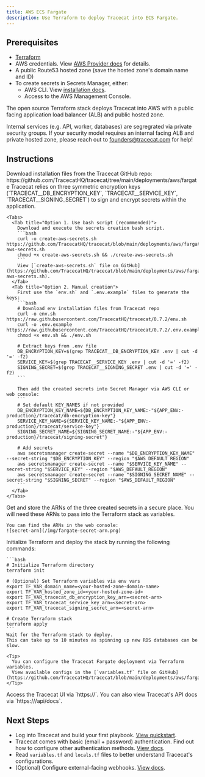 ```yaml
---
title: AWS ECS Fargate
description: Use Terraform to deploy Tracecat into ECS Fargate.
---
```


## Prerequisites

- [Terraform](https://developer.hashicorp.com/terraform/tutorials/aws-get-started/install-cli)
- AWS credentials. View [AWS Provider docs](https://registry.terraform.io/providers/hashicorp/aws/latest/docs) for details.
- A public Route53 hosted zone (save the hosted zone's domain name and ID)
- To create secrets in Secrets Manager, either:
  - AWS CLI. View [installation docs](https://aws.amazon.com/cli/).
  - Access to the AWS Management Console.

<Note>
The open source Terraform stack deploys Tracecat into AWS with a
public facing application load balancer (ALB) and public hosted zone.

Internal services (e.g. API, worker, databases) are segregrated via private security groups.
If your security model requires an internal facing ALB and private hosted zone,
please reach out to [founders@tracecat.com](mailto:founders@tracecat.com) for help!
</Note>

## Instructions

<Steps>
  <Step title="Download Terraform stack">
    Download installation files from the Tracecat GitHub repo: https://github.com/TracecatHQ/tracecat/tree/main/deployments/aws/fargate
  </Step>
  <Step title="Create encryption secrets for Tracecat">
    Tracecat relies on three symmetric encryption keys (`TRACECAT__DB_ENCRYPTION_KEY`, `TRACECAT__SERVICE_KEY`, `TRACECAT__SIGNING_SECRET`)
    to sign and encrypt secrets within the application.

    <Tabs>
      <Tab title="Option 1. Use bash script (recommended)">
        Download and execute the secrets creation bash script.
        ```bash
        curl -o create-aws-secrets.sh https://github.com/TracecatHQ/tracecat/blob/main/deployments/aws/fargate/scripts/create-aws-secrets.sh
        chmod +x create-aws-secrets.sh && ./create-aws-secrets.sh
        ```
        View [`create-aws-secrets.sh` file on GitHub](https://github.com/TracecatHQ/tracecat/blob/main/deployments/aws/fargate/scripts/create-aws-secrets.sh).
      </Tab>
      <Tab title="Option 2. Manual creation">
        First use the `env.sh` and `.env.example` files to generate the keys:
        ```bash
        # Download env installation files from Tracecat repo
        curl -o env.sh https://raw.githubusercontent.com/TracecatHQ/tracecat/0.7.2/env.sh
        curl -o .env.example https://raw.githubusercontent.com/TracecatHQ/tracecat/0.7.2/.env.example
        chmod +x env.sh && ./env.sh

        # Extract keys from .env file
        DB_ENCRYPTION_KEY=$(grep TRACECAT__DB_ENCRYPTION_KEY .env | cut -d '=' -f2)
        SERVICE_KEY=$(grep TRACECAT__SERVICE_KEY .env | cut -d '=' -f2)
        SIGNING_SECRET=$(grep TRACECAT__SIGNING_SECRET .env | cut -d '=' -f2)
        ```

        Then add the created secrets into Secret Manager via AWS CLI or web console:
        ```
        # Set default KEY_NAMES if not provided
        DB_ENCRYPTION_KEY_NAME=${DB_ENCRYPTION_KEY_NAME:-"${APP_ENV:-production}/tracecat/db-encryption-key"}
        SERVICE_KEY_NAME=${SERVICE_KEY_NAME:-"${APP_ENV:-production}/tracecat/service-key"}
        SIGNING_SECRET_NAME=${SIGNING_SECRET_NAME:-"${APP_ENV:-production}/tracecat/signing-secret"}

        # Add secrets
        aws secretsmanager create-secret --name "$DB_ENCRYPTION_KEY_NAME" --secret-string "$DB_ENCRYPTION_KEY" --region "$AWS_DEFAULT_REGION"
        aws secretsmanager create-secret --name "$SERVICE_KEY_NAME" --secret-string "$SERVICE_KEY" --region "$AWS_DEFAULT_REGION"
        aws secretsmanager create-secret --name "$SIGNING_SECRET_NAME" --secret-string "$SIGNING_SECRET" --region "$AWS_DEFAULT_REGION"
        ```
      </Tab>
    </Tabs>
  </Step>
  <Step title="Retrieve secret ARNs">
    Get and store the ARNs of the three created secrets in a secure place.
    You will need these ARNs to pass into the Terraform stack as variables.
    
    You can find the ARNs in the web console:
    ![secret-arn](/img/fargate-secret-arn.png)
  </Step>
  <Step title="Deploy stack">
    Initialize Terraform and deploy the stack by running the following commands:

    ```bash
    # Initialize Terraform directory
    terraform init

    # (Optional) Set Terraform variables via env vars
    export TF_VAR_domain_name=<your-hosted-zone-domain-name>
    export TF_VAR_hosted_zone_id=<your-hosted-zone-id>
    export TF_VAR_tracecat_db_encryption_key_arn=<secret-arn>
    export TF_VAR_tracecat_service_key_arn=<secret-arn>
    export TF_VAR_tracecat_signing_secret_arn=<secret-arn>

    # Create Terraform stack
    terraform apply
    ```
    Wait for the Terraform stack to deploy.
    This can take up to 10 minutes as spinning up new RDS databases can be slow.

    <Tip>
      You can configure the Tracecat Fargate deployment via Terraform variables.
      View available configs in the [`variables.tf` file on GitHub](https://github.com/TracecatHQ/tracecat/blob/main/deployments/aws/fargate/variables.tf).
    </Tip>

  </Step>
  <Step title="Access Tracecat UI">
    Access the Tracecat UI via `https://<your-hosted-zone-domain-name>`.
    You can also view Tracecat's API docs via `https://<your-hosted-zone-domain-name>/api/docs`.
  </Step>
</Steps>

## Next Steps

- Log into Tracecat and build your first playbook. [View quickstart](/quickstart).
- Tracecat comes with basic (email + password) authentication. Find out how to configure other authentication methods. [View docs](/self-hosting/authentication/introduction).
- Read `variables.tf` and `locals.tf` files to better understand Tracecat's configurations.
- (Optional) Configure external-facing webhooks. [View docs](/self-hosting/webhooks).
